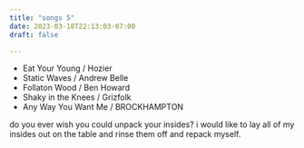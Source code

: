 ```yaml
---
title: "songs 5"
date: 2023-03-18T22:13:03-07:00
draft: false

---
```



* Eat Your Young / Hozier
* Static Waves / Andrew Belle
* Follaton Wood / Ben Howard
* Shaky in the Knees / Grizfolk
* Any Way You Want Me / BROCKHAMPTON

do you ever wish you could unpack your insides? i would like to lay all of my insides out on the table and rinse them off and repack myself.